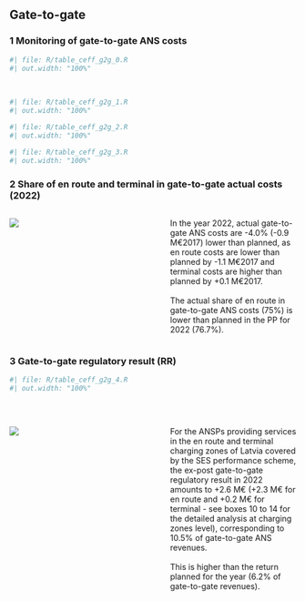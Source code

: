 ## Gate-to-gate
### 1 Monitoring of gate-to-gate ANS costs

```r
#| file: R/table_ceff_g2g_0.R
#| out.width: "100%"
```  
<br>
```r
#| file: R/table_ceff_g2g_1.R
#| out.width: "100%"
```  

```r
#| file: R/table_ceff_g2g_2.R
#| out.width: "100%"
```  

```r
#| file: R/table_ceff_g2g_3.R
#| out.width: "100%"
```  



### 2 Share of en route and terminal in gate-to-gate actual costs (2022)

:::: {.columns}
  
::: {.column width="50%"}
![](images/2022/Latvia/9_G2G_1.png)
:::

::: {.column width="2%"}
:::

::: {.column width="48%"}
In the year 2022, actual gate-to-gate ANS costs are -4.0% (-0.9 M€2017) lower than planned, as en route costs are lower than planned by -1.1 M€2017 and terminal costs are higher than planned by +0.1 M€2017.<br/><br/>The actual share of en route in gate-to-gate ANS costs (75%) is lower than planned in the PP for 2022 (76.7%).
:::

::::

### 3 Gate-to-gate regulatory result (RR) 

```r
#| file: R/table_ceff_g2g_4.R
#| out.width: "100%"
```  
<br>

:::: {.columns}
  
::: {.column width="50%"}
![](images/2022/Latvia/9_G2G_2.png)
:::

::: {.column width="2%"}
:::

::: {.column width="48%"}
For the ANSPs providing services in the en route and terminal charging zones of Latvia covered by the SES performance scheme, the ex-post gate-to-gate regulatory result in 2022 amounts to +2.6 M€ (+2.3 M€  for en route and +0.2 M€ for terminal - see boxes 10 to 14 for the detailed analysis at charging zones level), corresponding to 10.5% of gate-to-gate ANS revenues.<br/><br/>This is higher than the return planned for the year (6.2% of gate-to-gate revenues).
:::

::::

